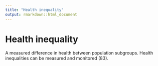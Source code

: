 ```yaml
---
title: "Health inequality"
output: rmarkdown::html_document
---
```


# Health inequality

A measured difference in health between population subgroups. Health inequalities can be measured and monitored (83).
